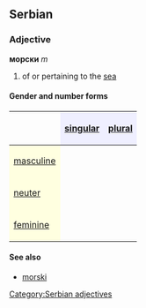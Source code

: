 ==Serbian==
===Adjective===
'''морски''' ''m''
#of or pertaining to the [[sea]]
====Gender and number forms====
{| border="1" cellpadding="4" cellspacing="0"
!
! style="background-color: #EFEFFF" align="center"|[[singular]]
! style="background-color: #EFEFFF" align="center"|[[plural]]
|-
! style="background-color: #FFFFE0" align="left"|[[masculine]]
| align="center"|{{Unicode|морски}}
| align="center"|{{Unicode|морски}}
|-
! style="background-color: #FFFFE0" align="left"|[[neuter]]
| align="center"|{{Unicode|морско}}
| align="center"|{{Unicode|морска}}
|-
! style="background-color: #FFFFE0" align="left"|[[feminine]]
| align="center"|{{Unicode|морска}}
| align="center"|{{Unicode|морске}}
|}
====See also====
*[[morski]]
[[Category:Serbian adjectives]]